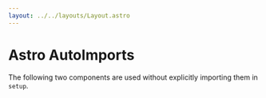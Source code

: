 ```yaml
---
layout: ../../layouts/Layout.astro
---
```


# Astro AutoImports

The following two components are used without explicitly importing them in `setup`.

<A />
<B />
<Tweet id="1537076865671778306" />
